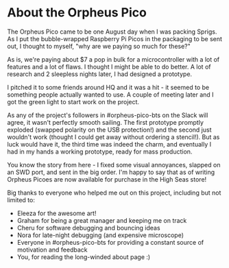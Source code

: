# About the Orpheus Pico

The Orpheus Pico came to be one August day when I was packing Sprigs. As I put
the bubble-wrapped Raspberry Pi Picos in the packaging to be sent out, I thought
to myself, "why are we paying so much for these?"

As is, we're paying about $7 a pop in bulk for a microcontroller with a lot of
features and a lot of flaws. I thought I might be able to do better. A lot of
research and 2 sleepless nights later, I had designed a prototype.

I pitched it to some friends around HQ and it was a hit - it seemed to be
something people actually wanted to use. A couple of meeting later and I got the
green light to start work on the project.

As any of the project's followers in #orpheus-pico-bts on the Slack will agree,
it wasn't perfectly smooth sailing. The first prototype promptly exploded
(swapped polarity on the USB protection!) and the second just wouldn't work
(thought I could get away without ordering a stencil!). But as luck would have
it, the third time was indeed the charm, and eventually I had in my hands a
working prototype, ready for mass production.

You know the story from here - I fixed some visual annoyances, slapped on an SWD
port, and sent in the big order. I'm happy to say that as of writing Orpheus
Picoes are now available for purchase in the High Seas store!

Big thanks to everyone who helped me out on this project, including but not
limited to:

-   Eleeza for the awesome art!
-   Graham for being a great manager and keeping me on track
-   Cheru for software debugging and bouncing ideas
-   Nora for late-night debugging (and expensive microscope)
-   Everyone in #orpheus-pico-bts for providing a constant source of motivation
    and feedback
-   You, for reading the long-winded about page :)

